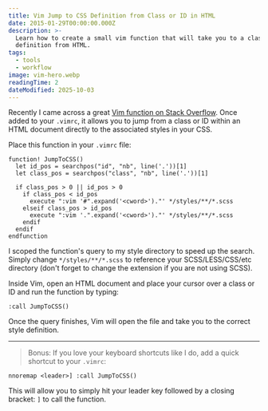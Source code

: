 ```yaml
---
title: Vim Jump to CSS Definition from Class or ID in HTML
date: 2015-01-29T00:00:00.000Z
description: >-
  Learn how to create a small vim function that will take you to a class or ID
  definition from HTML.
tags:
  - tools
  - workflow
image: vim-hero.webp
readingTime: 2
dateModified: 2025-10-03
---
```


Recently I came across a great [Vim function on Stack Overflow][so]. Once added
to your `.vimrc`, it allows you to jump from a class or ID within an HTML
document directly to the associated styles in your CSS.

Place this function in your `.vimrc` file:

```vim
function! JumpToCSS()
  let id_pos = searchpos("id", "nb", line('.'))[1]
  let class_pos = searchpos("class", "nb", line('.'))[1]

  if class_pos > 0 || id_pos > 0
    if class_pos < id_pos
      execute ":vim '#".expand('<cword>')."' */styles/**/*.scss
    elseif class_pos > id_pos
      execute ":vim '.".expand('<cword>')."' */styles/**/*.scss
    endif
  endif
endfunction
```

I scoped the function's query to my style directory to speed up the search.
Simply change `*/styles/**/*.scss` to reference your SCSS/LESS/CSS/etc directory
(don't forget to change the extension if you are not using SCSS).

Inside Vim, open an HTML document and place your cursor over a class or ID and
run the function by typing:

```vim
:call JumpToCSS()
```

Once the query finishes, Vim will open the file and take you to the correct
style definition.

---

> Bonus: If you love your keyboard shortcuts like I do, add a quick shortcut to
> your `.vimrc`:

```vim
nnoremap <leader>] :call JumpToCSS()
```

This will allow you to simply hit your leader key followed by a closing bracket:
`]` to call the function.

[so]:
  https://stackoverflow.com/questions/12833189/jump-to-css-selector-in-a-css-file-from-the-html-file-in-vim-using-a-single-keys
